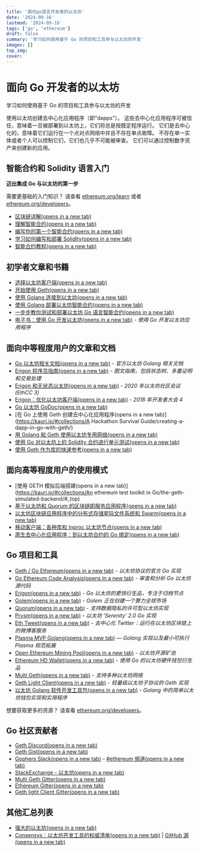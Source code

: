 ```yaml
---
title: '面向go语言开发者的以太坊'
date: '2024-09-16'
lastmod: '2024-09-16'
tags: ['go', 'ethereum']
draft: false
summary: '学习如何使用基于 Go 的项目和工具参与以太坊的开发'
images: []
top_img: 
cover: 
---
```


# 面向 Go 开发者的以太坊



学习如何使用基于 Go 的项目和工具参与以太坊的开发

使用以太坊创建去中心化应用程序（即"dapps"）。 这些去中心化应用程序可被信任，意味着一旦被部署到以太坊上，它们将总是按既定程序运行。 它们是去中心化的，意味着它们运行在一个点对点网络中并且不存在单点故障。 不存在单一实体或者个人可以控制它们，它们也几乎不可能被审查。 它们可以通过控制数字资产来创建新的应用。

## 智能合约和 Solidity 语言入门

**迈出集成 Go 与以太坊的第一步**

需要更基础的入门知识？ 请查看 [ethereum.org/learn](https://ethereum.org/zh/learn/) 或者 [ethereum.org/developers](https://ethereum.org/zh/developers/)。

- [区块链详解(opens in a new tab)](https://kauri.io/article/d55684513211466da7f8cc03987607d5/blockchain-explained)
- [理解智能合约(opens in a new tab)](https://kauri.io/article/e4f66c6079e74a4a9b532148d3158188/ethereum-101-part-5-the-smart-contract)
- [编写你的第一个智能合约(opens in a new tab)](https://kauri.io/article/124b7db1d0cf4f47b414f8b13c9d66e2/remix-ide-your-first-smart-contract)
- [学习如何编写和部署 Solidity(opens in a new tab)](https://kauri.io/article/973c5f54c4434bb1b0160cff8c695369/understanding-smart-contract-compilation-and-deployment)
- [智能合约教程(opens in a new tab)](https://github.com/ethereum/go-ethereum/wiki/Contract-Tutorial)

## 初学者文章和书籍

- [选择以太坊客户端(opens in a new tab)](https://www.trufflesuite.com/docs/truffle/reference/choosing-an-ethereum-client)
- [开始使用 Geth(opens in a new tab)](https://medium.com/@tzhenghao/getting-started-with-geth-c1a30b8d6458)
- [使用 Golang 连接到以太坊(opens in a new tab)](https://www.youtube.com/watch?v=-7uChuO_VzM)
- [使用 Golang 部署以太坊智能合约(opens in a new tab)](https://www.youtube.com/watch?v=pytGqQmDslE)
- [一步步教你测试和部署以太坊 Go 语言智能合约(opens in a new tab)](https://hackernoon.com/a-step-by-step-guide-to-testing-and-deploying-ethereum-smart-contracts-in-go-9fc34b178d78)
- [电子书：使用 Go 开发以太坊(opens in a new tab)](https://goethereumbook.org/) - *使用 Go 开发以太坊应用程序*

## 面向中等程度用户的文章和文档

- [Go 以太坊相关文档(opens in a new tab)](https://geth.ethereum.org/docs/) - *官方以太坊 Golang 相关文档*
- [Erigon 程序员指南(opens in a new tab)](https://github.com/ledgerwatch/erigon/blob/devel/docs/programmers_guide/guide.md) - *图文指南，包括状态树、多重证明和交易处理*
- [Erigon 和无状态以太坊(opens in a new tab)](https://youtu.be/3-Mn7OckSus?t=394) - *2020 年以太坊社区会议 (EthCC 3)*
- [Erigon：优化以太坊客户端(opens in a new tab)](https://www.youtube.com/watch?v=CSpc1vZQW2Q) - *2018 年开发者大会 4*
- [Go 以太坊 GoDoc(opens in a new tab)](https://godoc.org/github.com/ethereum/go-ethereum)
- [在 Go 上使用 Geth 创建去中心化应用程序(opens in a new tab)](https://kauri.io/#collections/A Hackathon Survival Guide/creating-a-dapp-in-go-with-geth/)
- [用 Golang 和 Geth 使用以太坊专用网络(opens in a new tab)](https://myhsts.org/tutorial-learn-how-to-work-with-ethereum-private-network-with-golang-with-geth.php)
- [使用 Go 对以太坊上的 Solidity 合约进行单元测试(opens in a new tab)](https://medium.com/coinmonks/unit-testing-solidity-contracts-on-ethereum-with-go-3cc924091281)
- [使用 Geth 作为库的快速参考(opens in a new tab)](https://medium.com/coinmonks/web3-go-part-1-31c68c68e20e)

## 面向高等程度用户的使用模式

- [使用 GETH 模拟后端搭建(opens in a new tab)](https://kauri.io/#collections/An ethereum test toolkit in Go/the-geth-simulated-backend/#_top)
- [基于以太坊和 Quorum 的区块链即服务应用程序(opens in a new tab)](https://blockchain.dcwebmakers.com/blockchain-as-a-service-apps-using-ethereum-and-quorum.html)
- [以太坊区块链应用程序中的分布式存储星际文件系统和 Swarm(opens in a new tab)](https://blockchain.dcwebmakers.com/work-with-distributed-storage-ipfs-and-swarm-in-ethereum.html)
- [移动客户端：各种库和 Inproc 以太坊节点(opens in a new tab)](https://github.com/ethereum/go-ethereum/wiki/Mobile-Clients:-Libraries-and-Inproc-Ethereum-Nodes)
- [原生去中心化应用程序：到以太坊合约的 Go 绑定(opens in a new tab)](https://github.com/ethereum/go-ethereum/wiki/Native-DApps:-Go-bindings-to-Ethereum-contracts)

## Go 项目和工具

- [Geth / Go Ethereum(opens in a new tab)](https://github.com/ethereum/go-ethereum) - *以太坊协议的官方 Go 实现*
- [Go Ethereum Code Analysis(opens in a new tab)](https://github.com/ZtesoftCS/go-ethereum-code-analysis) - *审查和分析 Go 以太坊源代码*
- [Erigon(opens in a new tab)](https://github.com/ledgerwatch/erigon) - *Go 以太坊的更快衍生品，专注于归档节点*
- [Golem(opens in a new tab)](https://github.com/golemfactory/golem) - *Golem 正在创建一个算力全球市场*
- [Quorum(opens in a new tab)](https://github.com/jpmorganchase/quorum) - *支持数据隐私的许可型以太坊实现*
- [Prysm(opens in a new tab)](https://github.com/prysmaticlabs/prysm) - *以太坊 'Serenity' 2.0 Go 实现*
- [Eth Tweet(opens in a new tab)](https://github.com/yep/eth-tweet) - *去中心化 Twitter：运行在以太坊区块链上的微博客服务*
- [Plasma MVP Golang(opens in a new tab)](https://github.com/kyokan/plasma) — *Golang 实现以及最小可执行 Plasma 规范拓展*
- [Open Ethereum Mining Pool(opens in a new tab)](https://github.com/sammy007/open-ethereum-pool) - *以太坊开源矿池*
- [Ethereum HD Wallet(opens in a new tab)](https://github.com/miguelmota/go-ethereum-hdwallet) - *使用 Go 的以太坊硬件钱包衍生品*
- [Multi Geth(opens in a new tab)](https://github.com/multi-geth/multi-geth) - *支持多种以太坊网络*
- [Geth Light Client(opens in a new tab)](https://github.com/zsfelfoldi/go-ethereum/wiki/Geth-Light-Client) - *轻量级以太坊子协议的 Geth 实现*
- [以太坊 Golang 软件开发工具包(opens in a new tab)](https://github.com/everFinance/goether) - *Golang 中的简单以太坊钱包实现和实用程序*

想要获取更多的资源？ 请查看 [ethereum.org/developers](https://ethereum.org/zh/developers/)。

## Go 社区贡献者

- [Geth Discord(opens in a new tab)](https://discordapp.com/invite/nthXNEv)
- [Geth Gist(opens in a new tab)](https://gitter.im/ethereum/go-ethereum)
- [Gophers Slack(opens in a new tab)](https://invite.slack.golangbridge.org/) - [#ethereum 频道(opens in a new tab)](https://gophers.slack.com/messages/C9HP1S9V2)
- [StackExchange - 以太坊(opens in a new tab)](https://ethereum.stackexchange.com/)
- [Multi Geth Gitter(opens in a new tab)](https://gitter.im/ethoxy/multi-geth)
- [Ethereum Gitter(opens in a new tab)](https://gitter.im/ethereum/home)
- [Geth light Client Gitter(opens in a new tab)](https://gitter.im/ethereum/light-client)

## 其他汇总列表

- [强大的以太坊(opens in a new tab)](https://github.com/btomashvili/awesome-ethereum)
- [Consensys：以太坊开发工具的权威清单(opens in a new tab)](https://media.consensys.net/an-definitive-list-of-ethereum-developer-tools-2159ce865974) | [GitHub 源(opens in a new tab)](https://github.com/ConsenSys/ethereum-developer-tools-list)